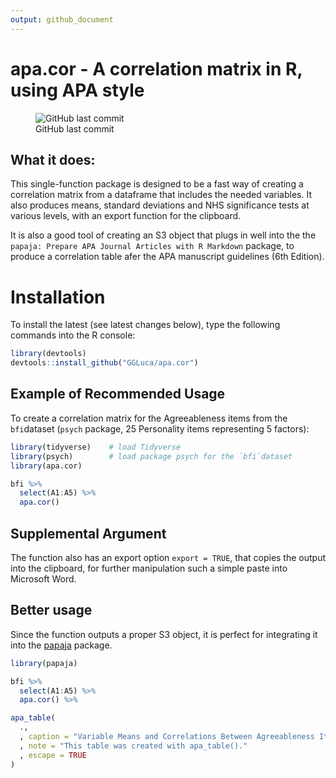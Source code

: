 ```yaml
---
output: github_document
---
```


<!-- README.md is generated from README.Rmd. Please edit that file -->

# apa.cor - A correlation matrix in R, using APA style

![GitHub last commit](https://img.shields.io/github/last-commit/ggluca/apa.cor?logo=bitcoin&style=plastic)

## What it does:

This single-function package is designed to be a fast way of creating a correlation matrix from a dataframe that includes the needed variables. It also produces means, standard deviations and NHS significance tests at various levels, with an export function for the clipboard.

It is also a good tool of creating an S3 object that plugs in well into the the `papaja: Prepare APA Journal Articles with R Markdown` package, to produce a correlation table afer the APA manuscript guidelines (6th Edition).

# Installation

To install the latest (see latest changes below), type the following commands into the R console:

```r
library(devtools)
devtools::install_github("GGLuca/apa.cor")
```


## Example of Recommended Usage

To create a correlation matrix for the Agreeableness items from the `bfi`dataset (`psych` package, 25 Personality items representing 5 factors):

```r
library(tidyverse)    # load Tidyverse
library(psych)        # load package psych for the `bfi`dataset
library(apa.cor)

bfi %>% 
  select(A1:A5) %>% 
  apa.cor()

```

## Supplemental Argument

The function also has an export option `export = TRUE`, that copies the output into the clipboard, for further manipulation such a simple paste into Microsoft Word.

## Better usage

Since the function outputs a proper S3 object, it is perfect for integrating it into the [papaja](https://github.com/crsh/papaja) package. 

```r
library(papaja)

bfi %>% 
  select(A1:A5) %>% 
  apa.cor() %>% 

apa_table(
  .,
  , caption = "Variable Means and Correlations Between Agreeableness Items"
  , note = "This table was created with apa_table()."
  , escape = TRUE
)
```

